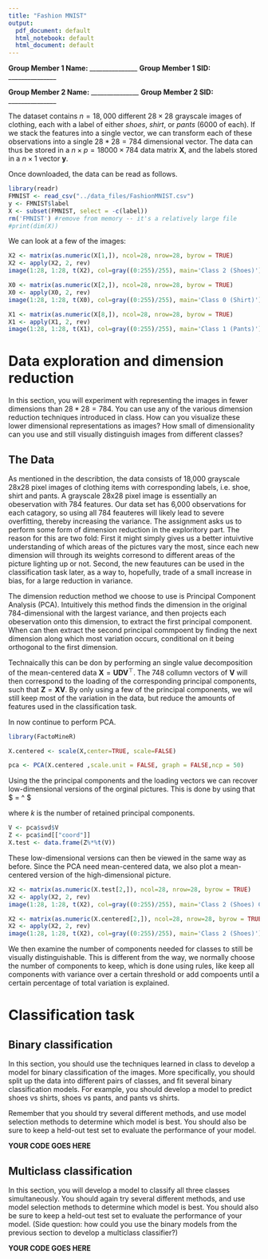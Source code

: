 ```yaml
---
title: "Fashion MNIST"
output:
  pdf_document: default
  html_notebook: default
  html_document: default
---
```



**Group Member 1 Name: **_______________   **Group Member 1 SID: **_______________

**Group Member 2 Name: **_______________   **Group Member 2 SID: **_______________

The dataset contains $n=18,000$ different $28\times 28$ grayscale images of clothing, each with a label of either _shoes_, _shirt_, or _pants_ (6000 of each). If we stack the features into a single vector, we can transform each of these observations into a single $28*28 = 784$ dimensional vector. The data can thus be stored in a $n\times p = 18000\times 784$ data matrix $\mathbf{X}$, and the labels stored in a $n\times 1$ vector $\mathbf{y}$.

Once downloaded, the data can be read as follows.

```r
library(readr)
FMNIST <- read_csv("../data_files/FashionMNIST.csv")
y <- FMNIST$label
X <- subset(FMNIST, select = -c(label))
rm('FMNIST') #remove from memory -- it's a relatively large file
#print(dim(X))
```

We can look at a few of the images:
```r
X2 <- matrix(as.numeric(X[1,]), ncol=28, nrow=28, byrow = TRUE)
X2 <- apply(X2, 2, rev)
image(1:28, 1:28, t(X2), col=gray((0:255)/255), main='Class 2 (Shoes)')

X0 <- matrix(as.numeric(X[2,]), ncol=28, nrow=28, byrow = TRUE)
X0 <- apply(X0, 2, rev)
image(1:28, 1:28, t(X0), col=gray((0:255)/255), main='Class 0 (Shirt)')

X1 <- matrix(as.numeric(X[8,]), ncol=28, nrow=28, byrow = TRUE)
X1 <- apply(X1, 2, rev)
image(1:28, 1:28, t(X1), col=gray((0:255)/255), main='Class 1 (Pants)')

```

# Data exploration and dimension reduction

In this section, you will experiment with representing the images in fewer dimensions than $28*28 = 784$. You can use any of the various dimension reduction techniques introduced in class. How can you visualize these lower dimensional representations as images? How small of dimensionality can you use and still visually distinguish images from different classes?


## The Data

As mentioned in the describtion, the data consists of 18,000 grayscale 28x28 pixel images of clothing items with corresponding labels, i.e. shoe, shirt and pants. A grayscale 28x28 pixel image is essentially an obeservation with 784 features. Our data set has 6,000 observations for each catagory, so using all 784 feauteres will likely lead to severe overfitting, thereby increasing the variance. The assignment asks us to perform some form of dimension reduction in the exploritory part. The reason for this are two fold: First it might simply gives us a better intuivtive understanding of which areas of the pictures vary the most, since each new dimension will through its weights corresond to different areas of the picture lighting up or not. Second, the new feautures can be used in the classification task later, as a way to, hopefully, trade of a small increase in bias, for a large reduction in variance.

The dimension reduction method we choose to use is Principal Component Analysis (PCA). Intuitively this method finds the dimension in the original 784-dimensional with the largest variance, and then projects each obeservation onto this dimension, to extract the first principal component. When can then extract the second principal commpoent by finding the next dimension along which most variation occurs, conditional on it being orthogonal to the first dimension. 

Technaically this can be don by performing an single value decomposition  of the mean-centered data $\mathbf{X} = \mathbf{U}\mathbf{D}\mathbf{V}^\top$. The 748 collumn vectors of $\mathbf{V}$ will then correspond to the loading of the corresponding principal components, such that $\mathbf{Z} = \mathbf{X}\mathbf{V}$. By only using  a few of the principal components, we wil still keep most of the variation in the data, but reduce the amounts of features used in the classification task. 

In now continue to perform PCA.

```r
library(FactoMineR)

X.centered <- scale(X,center=TRUE, scale=FALSE)

pca <- PCA(X.centered ,scale.unit = FALSE, graph = FALSE,ncp = 50)
```

Using the the principal components and the loading vectors we can recover low-dimensional versions of the orginal pictures. This is done by using that 
$\mathbf{Z_k} = \mathbf{X}\mathbf{V_k} \Rightarrow \mathbf{Z_k}\mathbf{V_k}^\top \approx \mathbf{X} $

where $k$ is the number of retained principal components.

```r
V <- pca$svd$V
Z <- pca$ind[["coord"]]
X.test <- data.frame(Z%*%t(V))
```

These low-dimensional versions can then be viewed in the same way as before. Since the PCA need mean-centered data, we also plot a mean-centered version of the high-dimensional picture.


```r
X2 <- matrix(as.numeric(X.test[2,]), ncol=28, nrow=28, byrow = TRUE) 
X2 <- apply(X2, 2, rev)
image(1:28, 1:28, t(X2), col=gray((0:255)/255), main='Class 2 (Shoes) Compressed')

X2 <- matrix(as.numeric(X.centered[2,]), ncol=28, nrow=28, byrow = TRUE) 
X2 <- apply(X2, 2, rev)
image(1:28, 1:28, t(X2), col=gray((0:255)/255), main='Class 2 (Shoes)')
```

We then examine the number of components needed for classes to still be visually distinguishable. This is different from the way, we normally choose the number of components to keep, which is done using rules, like keep all components with variance over a certain threshold or add compoents until a certain percentage of total variation is explained.  

# Classification task

## Binary classification

In this section, you should use the techniques learned in class to develop a model for binary classification of the images. More specifically, you should split up the data into different pairs of classes, and fit several binary classification models. For example, you should develop a model to predict shoes vs shirts, shoes vs pants, and pants vs shirts.

Remember that you should try several different methods, and use model selection methods to determine which model is best. You should also be sure to keep a held-out test set to evaluate the performance of your model. 

**YOUR CODE GOES HERE**

## Multiclass classification

In this section, you will develop a model to classify all three classes simultaneously. You should again try several different methods, and use model selection methods to determine which model is best. You should also be sure to keep a held-out test set to evaluate the performance of your model. (Side question: how could you use the binary models from the previous section to develop a multiclass classifier?)

**YOUR CODE GOES HERE**
